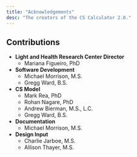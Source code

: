 ```yaml
---
title: "Acknowledgements"
desc: "The creators of the CS Calculator 2.0."
---
```


## Contributions

- **Light and Health Research Center Director**
  - Mariana Figueiro, PhD
- **Software Development**
  - Michael Morrison, M.S.
  - Gregg Ward, B.S.
- **CS Model**
  - Mark Rea, PhD
  - Rohan Nagare, PhD
  - Andrew Bierman, M.S., L.C.
  - Gregg Ward, B.S.
- **Documentation** 
  - Michael Morrison, M.S.
- **Design Input**
  - Charlie Jarboe, M.S.
  - Allison Thayer, M.S.
